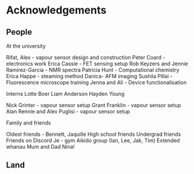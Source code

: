 # Acknowledgements {.unnumbered}

## People {.unnumbered}

At the university

Rifat, Alex - vapour sensor design and construction
Peter Coard - electronics work
Erica Cassie - FET sensing setup
Rob Keyzers and Jennie Ramirez-Garcia - NMR spectra
Patricia Hunt - Computational chemistry
Erica Happe - steaming method
Danica- AFM imaging
Sushila Pillai - Fluorescence microscope training
Jenna and Ali - Device functionalisation

Interns
Lotte Boer
Liam Anderson
Hayden Young

Nick Grinter - vapour sensor setup
Grant Franklin - vapour sensor setup
Alan Rennie and Alex Puglisi - vapour sensor setup

Family and friends

Oldest friends - Bennett, Jaquille
High school friends
Undergrad friends
Friends on Discord
Je - gym
Aikido group (Ian, Lee, Jak, Tim)
Extended whanau
Mum and Dad
Nina!

## Land {.unnumbered}